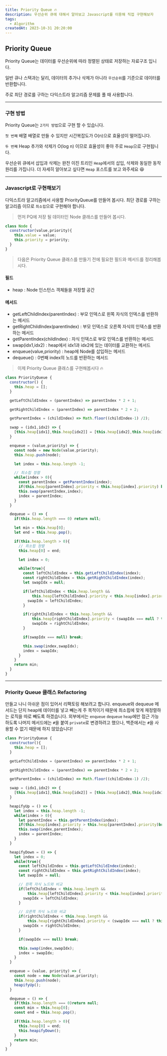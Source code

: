 ```yaml
---
title: Priority Queue 🔥
description: 우선순위 큐에 대해서 알아보고 Javascript를 이용해 직접 구현해보자
tags:
  - Algorithm
createdAt: 2023-10-31 20:20:00
---
```


## Priority Queue
Priority Queue는 데이터를 우선순위에 따라 정렬된 상태로 저장하는 자료구조 입니다.

일반 큐나 스택과는 달리, 데이터의 추가나 삭제가 아니라 `우선순위`를 기준으로 데이터를 반환합니다.

주로 최단 경로를 구하는 다익스트라 알고리즘 문제를 풀 때 사용합니다.

<hr/>

### 구현 방법
Priority Queue는 `2가지 방법`으로 구현 할 수 있습니다.

`첫 번째` 배열
배열로 만들 수 있지만 시간복잡도가 O(n)으로 효율성이 떨어집니다.

`두 번째` Heap
추가와 삭제가 O(log n) 이므로 효율성이 좋아 주로 `Heap`으로 구현됩니다.

우선순위 큐에서 삽입과 삭제는 완전 이진 트리인 `Heap`에서의 삽입, 삭제와 동일한 동작 원리를 가집니다.
더 자세히 알아보고 싶다면 `Heap` 포스트를 보고 와주세요 😆

<hr/>

### Javascript로 구현해보기
다익스트라 알고리즘에서 사용할 PriorityQueue를 만들어 봅시다.
최단 경로를 구하는 알고리즘 이므로 `최소힙`으로 구현해야 합니다.

> 먼저 PQ에 저장 될 데이터인 Node 클래스를 만들어 봅시다.

```javascript
class Node {
  constructor(value,priority){
    this.value = value;
    this.priority = priority;
  }
}
```

> 다음은 Priority Queue 클래스를 만들기 전에 필요한 필드와 메서드를 정리해봅시다.

#### 필드
- heap : Node 인스턴스 객체들을 저장할 공간

#### 메서드
- getLeftChildIndex(parentIndex) : 부모 인덱스로 왼쪽 자식의 인덱스를 반환하는 메서드
- getRightChildIndex(parentIndex) : 부모 인덱스로 오른쪽 자식의 인덱스를 반환하는 메서드
- getParentIndex(childIndex) : 자식 인덱스로 부모 인덱스를 반환하는 메서드
- swap(idx1,idx2) : heap에서 idx1과 idx2에 있는 데이터를 교환하는 메서드
- enqueue(value,priority) : heap에 Node를 삽입하는 메서드
- dequeue() : 0번째 index의 노드를 반환하는 메서드

> 이제 Priority Queue 클래스를 구현해봅시다 🔥

```javascript
class PriorityQueue {
  constructor() {
    this.heap = [];
  }

  getLeftChildIndex = (parentIndex) => parentIndex * 2 + 1;

  getRightChildIndex = (parentIndex) => parentIndex * 2 + 2;

  getParentIndex = (childIndex) => Math.floor((childIndex-1) /2);

  swap = (idx1,idx2) => {
    [this.heap[idx1],this.heap[idx2]] = [this.heap[idx2],this.heap[idx1]];
  }

  enqueue = (value,priority) => {
    const node = new Node(value,priority);
    this.heap.push(node);

    let index = this.heap.length -1;

    // 최소힙 정렬
    while(index > 0){
      const parentIndex = getParentIndex(index);
      if(this.heap[parentIndex].priority < this.heap[index].priority) break; // 최소힙 정렬 완료
      this.swap(parentIndex,index);
      index = parentIndex;
    }
  }

  dequeue = () => {
    if(this.heap.length === 0) return null;

    let min = this.heap[0];
    let end = this.heap.pop();

    if(this.heap.length > 0){
      // 최소힙 정렬
      this.heap[0] = end;

      let index = 0;

      while(true){
        const leftChildIndex = this.getLeftChildIndex(index);
        const rightChildIndex = this.getRightChildIndex(index);
        let swapIdx = null;

        if(leftChildIndex < this.heap.length &&
            this.heap[leftChildIndex].priority < this.heap[index].priority){
          swapIdx = leftChildIndex;
        }

        if(rightChildIndex < this.heap.length &&
            this.heap[rightChildIndex].priority < (swapIdx === null ? this.heap[index].priority : this.heap[leftChildIndex].priority)){
            swapIdx = rightChildIndex;
        }

        if(swapIdx === null) break;

        this.swap(index,swapIdx);
        index = swapIdx;
      }
    }
    return min;
  }
}
```

<hr/>

### Priority Queue 클래스 Refactoring

만들고 나니 아쉬운 점이 있어서 리팩토링 해보려고 합니다.
enqueue와 dequeue 메서드는 단지 heap에 데이터를 넣고 빼는게 주 목적이기 때문에 최소힙에 맞게 재정렬하는 로직을 따로 빼도록 하겠습니다.
외부에서는 `enqueue` `dequeue` `heap`에만 접근 가능하도록 나머지 메서드에는 `#`을 붙여 `private`로 변경하려고 했으나, 백준에서는 `#`을 사용할 수 없기 때문에 하지 않았습니다!

```javascript
class PriorityQueue {
  constructor(){
    this.heap = [];
  }

  getLeftChildIndex = (parentIndex) => parentIndex * 2 + 1;

  getRightChildIndex = (parentIndex) => parentIndex * 2 + 2;

  getParentIndex = (childIndex) => Math.floor((childIndex-1) /2);

  swap = (idx1,idx2) => {
    [this.heap[idx1],this.heap[idx2]] = [this.heap[idx2],this.heap[idx1]];
  }

  heapifyUp = () => {
    let index = this.heap.length -1;
    while(index > 0){
      let parentIndex = this.getParentIndex(index);
      if(this.heap[index].priority > this.heap[parentIndex].priority)break;
      this.swap(index,parentIndex);
      index = parentIndex;
    }
  }

  heapifyDown = () => {
    let index = 0;
    while(true){
      const leftChildIndex = this.getLeftChildIndex(index);
      const rightChildIndex = this.getRightChildIndex(index);
      let swapIdx = null;

      // 왼쪽 자식 노드와 비교
      if(leftChildIndex < this.heap.length &&
          this.heap[leftChildIndex].priority < this.heap[index].priority){
        swapIdx = leftChildIndex;
      }

      // 오른쪽 자식 노드와 비교
      if(rightChildIndex < this.heap.length &&
          this.heap[rightChildIndex].priority < (swapIdx === null ? this.heap[index].priority : this.heap[leftChildIndex].priority)){
        swapIdx = rightChildIndex;
      }

      if(swapIdx === null) break;

      this.swap(index,swapIdx);
      index = swapIdx;
    }
  }

  enqueue = (value, priority) => {
    const node = new Node(value,priority);
    this.heap.push(node);
    heapifyUp();
  }

  dequeue = () => {
    if(this.heap.length === 0)return null;
    const min = this.heap[0];
    const end = this.heap.pop();

    if(this.heap.length > 0){
      this.heap[0] = end;
      this.heapifyDown();
    }
    return min;
  }
}
```